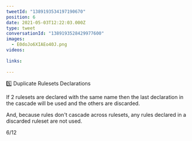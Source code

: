 ```yaml
---
tweetId: "1389193534197190670"
position: 6
date: 2021-05-03T12:22:03.000Z
type: tweet
conversationId: "1389193528429977600"
images:
  - E0doJo6XIAEo40J.png
videos:
  
links:
  
---
```

5️⃣ Duplicate Rulesets Declarations

If 2 rulesets are declared with the same name then the last declaration in the cascade will be used and the others are discarded.

And, because rules don't cascade across rulesets, any rules declared in a discarded ruleset are not used.

6/12 
